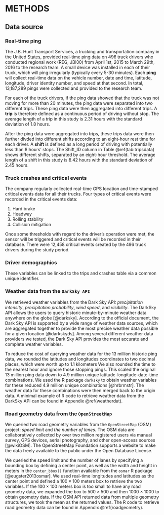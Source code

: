 METHODS
=======

Data source
-----------

### Real-time ping

The J.B. Hunt Transport Services, a trucking and transportation company in the United States,
provided real-time ping data on 496 truck drivers who conducted regional work (REG, JBI00) from April 1st, 2015 to March 29th, 2016 to the research team. 
A small device was installed in each of their truck, which will ping irregularly (typically every 5-30 minutes). 
Each **ping** will collect real-time data on the vehicle number, date and time, latitude, longitude, driver identity number, and speed at that second. 
In total, 13,187,289 pings were collected and provided to the research team. 


For each of the truck drivers, if the ping data showed that the truck was not moving for more than 20 minutes, the ping data were separated into two different trips. 
These ping data were then aggregated into different trips. 
A **trip** is therefore defined as a continuous period of driving without stop. 
The average length of a trip in this study is 2.31 hours with the standard deviation of 1.8 hours.

After the ping data were aggregated into trips, these trips data were then further divded into different shifts according to an eight-hour rest time for each driver. 
A **shift** is defined as a long period of driving with potentially less than 8 hours' stops. 
The Shift_ID column in Table \@ref(tab:tripsdata) shows different shifts, separated by an eight-hour threshold. 
The average length of a shift in this study is 8.42 hours with the standard deviation of 2.45 hours.

### Truck crashes and critical events



The company regularly collected real-time GPS location and time-stamped critical events data for all their trucks. 
Four types of critical events were recorded in the critical events data:

1.	Hard brake
2.	Headway
3.	Rolling stability
4.	Collision mitigation

Once some thresholds with regard to the driver's operation were met, the sensor will be triggered and critical events will be recorded in their database.
There were 12,458 critical events created by the 496 truck drivers during the study period. 

### Driver demographics

These variables can be linked to the trips and crashes table via a common unique identifier.

### Weather data from the `DarkSky API`

We retrieved weather variables from the Dark Sky API: *precipitation intensity*, *precipitation probability*, *wind speed*, and *visibility*. 
The DarkSky API allows the users to query historic minute-by-minute weather data anywhere on the globe [@darksky]. 
According to the official document, the Dark Sky API is supported by a wide range of weather data sources, which are aggregated together to provide the most precise weather data possible for a given location [@darkskyds]. 
Among several different weather data providers we tested, the Dark Sky API provides the most accurate and complete weather variables.

To reduce the cost of querying weather data for the 13 million historic ping data, we rounded the latitudes and longitudes coordinates to two decimal places, which were worth up to 1.1 kilometers 
We also rounded the time to the nearest hour and ignore those stopping pings. 
This scaled the original 13 million ping data down to 4.9 million unique latitude-longitude-date-time combinations. 
We used the R package `darksky` to obtain weather variables for these reduced 4.9 million unique  combinations [@hrbrmstr]. 
The weather data for these combinations were then merged back to the origin data.
A minimal example of R code to retrieve weather data from the DarkSky API can be found in Appendix \@ref(weatherdat).

### Road geometry data from the `OpenStreetMap`

We queried two road geometry variables from the `OpenStreetMap` (OSM) project: *speed limit* and *the number of lanes*. 
The OSM data are collaboratively collected by over two million registered users via manual survey, GPS devices, aerial photography, and other open-access sources [@wikiOSM]. 
The OpenStreetMap Foundation supports a website to make the data freely available to the public under the Open Database License. 

We queried the speed limit and the number of lanes by specifying a bounding box by defining a center point, as well as the width and height in meters in the `center_bbox()` function available from the `osmar` R package [@eugster2013osmar]. 
We used real-time longitudes and latitudes as the center point and defined a $100\times100$ meters box to retrieve the two variables. 
If the $100\times100$ meters box is too small to have any road geometry data, we expanded the box to $500\times500$ and then $1000\times1000$ to obtain geometry data. 
If the OSM API returned data from multiple geometry structures, we took the mean as the returned values. 
The R code to retrieve road geometry data can be found in Appendix \@ref(roadgeometry).

















